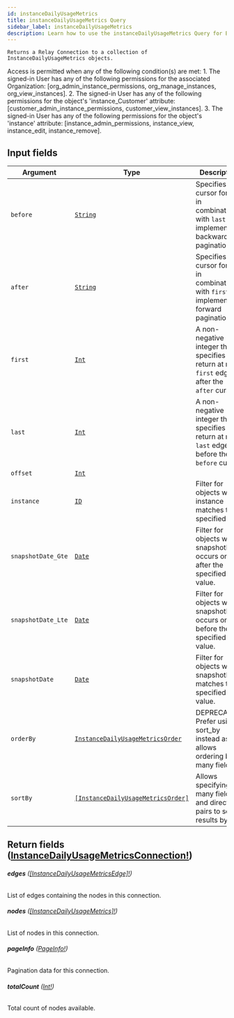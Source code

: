 ```yaml
---
id: instanceDailyUsageMetrics
title: instanceDailyUsageMetrics Query
sidebar_label: instanceDailyUsageMetrics
description: Learn how to use the instanceDailyUsageMetrics Query for Builder's API.
---
```


    Returns a Relay Connection to a collection of InstanceDailyUsageMetrics objects.

Access is permitted when any of the following condition(s) are met: 1. The signed-in User has any of the following permissions for the associated Organization: [org_admin_instance_permissions, org_manage_instances, org_view_instances]. 2. The signed-in User has any of the following permissions for the object's 'instance_Customer' attribute: [customer_admin_instance_permissions, customer_view_instances]. 3. The signed-in User has any of the following permissions for the object's 'instance' attribute: [instance_admin_permissions, instance_view, instance_edit, instance_remove].

## Input fields

| Argument           | Type                                                                                             | Description                                                                                      |
| ------------------ | ------------------------------------------------------------------------------------------------ | ------------------------------------------------------------------------------------------------ |
| `before`           | [`String`](/composer/builder/api/schema/scalar/String.mdx)                                                         | Specifies a cursor for use in combination with `last` to implement backward pagination.          |
| `after`            | [`String`](/composer/builder/api/schema/scalar/String.mdx)                                                         | Specifies a cursor for use in combination with `first` to implement forward pagination.          |
| `first`            | [`Int`](/composer/builder/api/schema/scalar/Int.mdx)                                                               | A non-negative integer that specifies to return at most `first` edges after the `after` cursor.  |
| `last`             | [`Int`](/composer/builder/api/schema/scalar/Int.mdx)                                                               | A non-negative integer that specifies to return at most `last` edges before the `before` cursor. |
| `offset`           | [`Int`](/composer/builder/api/schema/scalar/Int.mdx)                                                               |                                                                                                  |
| `instance`         | [`ID`](/composer/builder/api/schema/scalar/ID.mdx)                                                                 | Filter for objects where instance matches the specified ID.                                      |
| `snapshotDate_Gte` | [`Date`](/composer/builder/api/schema/scalar/Date.mdx)                                                             | Filter for objects where snapshotDate occurs on or after the specified value.                    |
| `snapshotDate_Lte` | [`Date`](/composer/builder/api/schema/scalar/Date.mdx)                                                             | Filter for objects where snapshotDate occurs on or before the specified value.                   |
| `snapshotDate`     | [`Date`](/composer/builder/api/schema/scalar/Date.mdx)                                                             | Filter for objects where snapshotDate matches the specified value.                               |
| `orderBy`          | [`InstanceDailyUsageMetricsOrder`](/composer/builder/api/schema/input_object/InstanceDailyUsageMetricsOrder.mdx)   | DEPRECATED. Prefer using sort_by instead as it allows ordering by many fields.                   |
| `sortBy`           | [`[InstanceDailyUsageMetricsOrder]`](/composer/builder/api/schema/input_object/InstanceDailyUsageMetricsOrder.mdx) | Allows specifying many field and direction pairs to sort results by.                             |

## Return fields ([InstanceDailyUsageMetricsConnection!](/composer/builder/api/schema/object/InstanceDailyUsageMetricsConnection.mdx))

###### <b>edges</b> ([[InstanceDailyUsageMetricsEdge]!](/composer/builder/api/schema/object/InstanceDailyUsageMetricsEdge.mdx))

List of edges containing the nodes in this connection.

###### <b>nodes</b> ([[InstanceDailyUsageMetrics]!](/composer/builder/api/schema/object/InstanceDailyUsageMetrics.mdx))

List of nodes in this connection.

###### <b>pageInfo</b> ([PageInfo!](/composer/builder/api/schema/object/PageInfo.mdx))

Pagination data for this connection.

###### <b>totalCount</b> ([Int!](/composer/builder/api/schema/scalar/Int.mdx))

Total count of nodes available.

